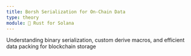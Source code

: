 ```yaml
---
title: Borsh Serialization for On-Chain Data
type: theory
module: 🦀 Rust for Solana
---
```


Understanding binary serialization, custom derive macros, and efficient data packing for blockchain storage
